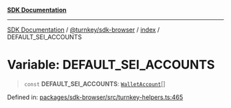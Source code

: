 [**SDK Documentation**](../../../../README.mdx)

***

[SDK Documentation](../../../../packages.mdx) / [@turnkey/sdk-browser](../../README.mdx) / [index](../README.mdx) / DEFAULT\_SEI\_ACCOUNTS

# Variable: DEFAULT\_SEI\_ACCOUNTS

> `const` **DEFAULT\_SEI\_ACCOUNTS**: [`WalletAccount`](../interfaces/WalletAccount.mdx)[]

Defined in: [packages/sdk-browser/src/turnkey-helpers.ts:465](https://github.com/tkhq/sdk/blob/078f5423e923fbd1d7fd39440402d7f01d09c3d0/packages/sdk-browser/src/turnkey-helpers.ts#L465)
